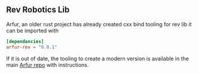 ## Rev Robotics Lib

Arfur, an older rust project has already created cxx bind tooling for rev lib it can be imported with

```toml copy
[dependancies]
arfur-rev = "0.0.1"
```

If it is out of date, the tooling to create a modern version is available in the main [Arfur repo](https://github.com/arfur-rs)
with instructions.
